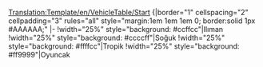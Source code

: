[[Translation:Template/en/VehicleTable/Start]]
<noinclude></noinclude>{|border="1" cellspacing="2" cellpadding="3" rules="all" style="margin:1em 1em 1em 0; border:solid 1px #AAAAAA;"
|-
!width="25%" style="background: #ccffcc"|Ilıman
!width="25%" style="background: #ccccff"|Soğuk
!width="25%" style="background: #ffffcc"|Tropik
!width="25%" style="background: #ff9999"|Oyuncak